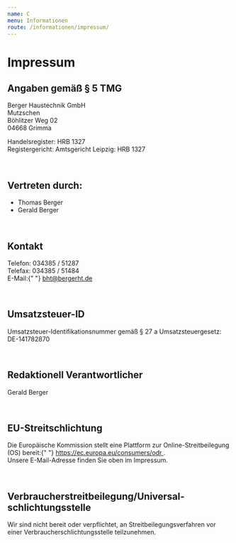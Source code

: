 ```yaml
---
name: C
menu: Informationen
route: /informationen/impressum/
---
```

# Impressum

<h2> Angaben gem&auml;&szlig; &sect; 5 TMG </h2>

<p>
	Berger Haustechnik GmbH
	<br />
	Mutzschen
	<br />
	B&ouml;hlitzer Weg 02
	<br />
	04668 Grimma
</p>
<p>
	Handelsregister: HRB 1327
	<br />
	Registergericht: Amtsgericht Leipzig: HRB 1327
</p>
<br />
<h2> Vertreten durch: </h2>

<ul>
<li>Thomas Berger</li>
<li>Gerald Berger</li>
</ul>
<br />

<h2>Kontakt</h2>
<p>
Telefon: 034385 / 51287
<br />
Telefax: 034385 / 51484
<br />
E-Mail:{" "}
<a style={{ color: "#cd0000" }} href='mailto:bht@bergerht.de'>
    bht@bergerht.de
</a>
</p>
<br />

<h2>Umsatzsteuer-ID</h2>
<p>
Umsatzsteuer-Identifikationsnummer gem&auml;&szlig; &sect; 27 a
Umsatzsteuergesetz:
<br />
DE-141782870
</p>
<br />

<h2>Redaktionell Verantwortlicher</h2>
<p>Gerald Berger</p>
<br />

<h2>EU-Streitschlichtung</h2>
<p>
Die Europ&auml;ische Kommission stellt eine Plattform zur
Online-Streitbeilegung (OS) bereit:{" "}
<a
    href='https://ec.europa.eu/consumers/odr'
    target='_blank'
    rel='noopener noreferrer'
    style={{ color: "#cd0000" }}
>
    https://ec.europa.eu/consumers/odr
</a>
.<br /> Unsere E-Mail-Adresse finden Sie oben im Impressum.
</p>
<br />

<h2>
Verbraucher&shy;streit&shy;beilegung/Universal&shy;schlichtungs&shy;stelle
</h2>
<p>
Wir sind nicht bereit oder verpflichtet, an Streitbeilegungsverfahren
vor einer Verbraucherschlichtungsstelle teilzunehmen.
</p>
